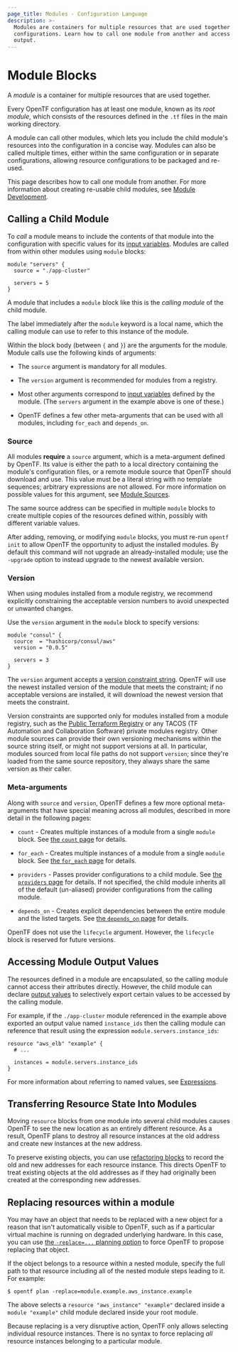 ```yaml
---
page_title: Modules - Configuration Language
description: >-
  Modules are containers for multiple resources that are used together in
  configurations. Learn how to call one module from another and access module
  output.
---
```


# Module Blocks

A _module_ is a container for multiple resources that are used together.

Every OpenTF configuration has at least one module, known as its
_root module_, which consists of the resources defined in the `.tf` files in
the main working directory.

A module can call other modules, which lets you include the child module's
resources into the configuration in a concise way. Modules
can also be called multiple times, either within the same configuration or
in separate configurations, allowing resource configurations to be packaged
and re-used.

This page describes how to call one module from another. For more information
about creating re-usable child modules, see [Module Development](/opentf/language/modules/develop).

## Calling a Child Module

To _call_ a module means to include the contents of that module into the
configuration with specific values for its
[input variables](/opentf/language/values/variables). Modules are called
from within other modules using `module` blocks:

```hcl
module "servers" {
  source = "./app-cluster"

  servers = 5
}
```

A module that includes a `module` block like this is the _calling module_ of the
child module.

The label immediately after the `module` keyword is a local name, which the
calling module can use to refer to this instance of the module.

Within the block body (between `{` and `}`) are the arguments for the module.
Module calls use the following kinds of arguments:

- The `source` argument is mandatory for all modules.

- The `version` argument is recommended for modules from a registry.

- Most other arguments correspond to [input variables](/opentf/language/values/variables)
  defined by the module. (The `servers` argument in the example above is one of
  these.)

- OpenTF defines a few other meta-arguments that can be used with all
  modules, including `for_each` and `depends_on`.

### Source

All modules **require** a `source` argument, which is a meta-argument defined by
OpenTF. Its value is either the path to a local directory containing the
module's configuration files, or a remote module source that OpenTF should
download and use. This value must be a literal string with no template
sequences; arbitrary expressions are not allowed. For more information on
possible values for this argument, see [Module Sources](/opentf/language/modules/sources).

The same source address can be specified in multiple `module` blocks to create
multiple copies of the resources defined within, possibly with different
variable values.

After adding, removing, or modifying `module` blocks, you must re-run
`opentf init` to allow OpenTF the opportunity to adjust the installed
modules. By default this command will not upgrade an already-installed module;
use the `-upgrade` option to instead upgrade to the newest available version.

### Version

When using modules installed from a module registry, we recommend explicitly
constraining the acceptable version numbers to avoid unexpected or unwanted
changes.

Use the `version` argument in the `module` block to specify versions:

```shell
module "consul" {
  source  = "hashicorp/consul/aws"
  version = "0.0.5"

  servers = 3
}
```

The `version` argument accepts a [version constraint string](/opentf/language/expressions/version-constraints).
OpenTF will use the newest installed version of the module that meets the
constraint; if no acceptable versions are installed, it will download the newest
version that meets the constraint.

Version constraints are supported only for modules installed from a module
registry, such as the [Public Terraform Registry](https://registry.terraform.io/)
or any TACOS (TF Automation and Collaboration Software) private modules registry.
Other module sources can provide their own versioning mechanisms within the
source string itself, or might not support versions at all. In particular,
modules sourced from local file paths do not support `version`; since
they're loaded from the same source repository, they always share the same
version as their caller.

### Meta-arguments

Along with `source` and `version`, OpenTF defines a few more
optional meta-arguments that have special meaning across all modules,
described in more detail in the following pages:

- `count` - Creates multiple instances of a module from a single `module` block.
  See [the `count` page](/opentf/language/meta-arguments/count)
  for details.

- `for_each` - Creates multiple instances of a module from a single `module`
  block. See
  [the `for_each` page](/opentf/language/meta-arguments/for_each)
  for details.

- `providers` - Passes provider configurations to a child module. See
  [the `providers` page](/opentf/language/meta-arguments/module-providers)
  for details. If not specified, the child module inherits all of the default
  (un-aliased) provider configurations from the calling module.

- `depends_on` - Creates explicit dependencies between the entire
  module and the listed targets. See
  [the `depends_on` page](/opentf/language/meta-arguments/depends_on)
  for details.

OpenTF does not use the `lifecycle` argument. However, the `lifecycle` block is reserved for future versions.

## Accessing Module Output Values

The resources defined in a module are encapsulated, so the calling module
cannot access their attributes directly. However, the child module can
declare [output values](/opentf/language/values/outputs) to selectively
export certain values to be accessed by the calling module.

For example, if the `./app-cluster` module referenced in the example above
exported an output value named `instance_ids` then the calling module
can reference that result using the expression `module.servers.instance_ids`:

```hcl
resource "aws_elb" "example" {
  # ...

  instances = module.servers.instance_ids
}
```

For more information about referring to named values, see
[Expressions](/opentf/language/expressions).

## Transferring Resource State Into Modules

Moving `resource` blocks from one module into several child modules causes
OpenTF to see the new location as an entirely different resource. As a
result, OpenTF plans to destroy all resource instances at the old address
and create new instances at the new address.

To preserve existing objects, you can use
[refactoring blocks](/opentf/language/modules/develop/refactoring) to record the old and new
addresses for each resource instance. This directs OpenTF to treat existing
objects at the old addresses as if they had originally been created at the
corresponding new addresses.

## Replacing resources within a module

You may have an object that needs to be replaced with a new object for a reason
that isn't automatically visible to OpenTF, such as if a particular virtual
machine is running on degraded underlying hardware. In this case, you can use
[the `-replace=...` planning option](/opentf/cli/commands/plan#replace-address)
to force OpenTF to propose replacing that object.

If the object belongs to a resource within a nested module, specify the full
path to that resource including all of the nested module steps leading to it.
For example:

```shellsession
$ opentf plan -replace=module.example.aws_instance.example
```

The above selects a `resource "aws_instance" "example"` declared inside a
`module "example"` child module declared inside your root module.

Because replacing is a very disruptive action, OpenTF only allows selecting
individual resource instances. There is no syntax to force replacing _all_
resource instances belonging to a particular module.
